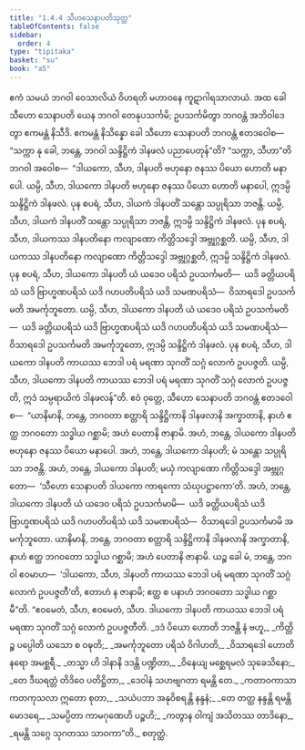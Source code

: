 ```yaml
---
title: "1.4.4 သီဟသေနာပတိသုတ္တ"
tableOfContents: false
sidebar:
  order: 4
type: "tipitaka"
basket: "su"
book: "a5"
---
```



<DynamicBreadcrumb />

<Division number="34" book="a5" e="ch" v="16" p="32">

<Paragraph number="172" book="a5">
ဧကံ သမယံ ဘဂဝါ ဝေသာလိယံ ဝိဟရတိ မဟာဝနေ ကူဋာဂါရသာလာယံ. အထ ခေါ သီဟော သေနာပတိ ယေန ဘဂဝါ တေနုပသင်္ကမိ; ဥပသင်္ကမိတွာ ဘဂဝန္တံ အဘိဝါဒေတွာ ဧကမန္တံ နိသီဒိ. ဧကမန္တံ နိသိန္နော ခေါ သီဟော သေနာပတိ ဘဂဝန္တံ ဧတဒဝေါစ—  “သက္ကာ နု ခေါ, ဘန္တေ, ဘဂဝါ သန္ဒိဋ္ဌိကံ ဒါနဖလံ ပညာပေတုန်”တိ?
</Paragraph>

<Paragraph number="173" book="a5">
“သက္ကာ, သီဟာ”တိ ဘဂဝါ အဝေါစ—  “ဒါယကော, သီဟ, ဒါနပတိ ဗဟုနော ဇနဿ ပိယော ဟောတိ မနာပေါ. ယမ္ပိ, သီဟ, ဒါယကော ဒါနပတိ ဗဟုနော ဇနဿ ပိယော ဟောတိ မနာပေါ, ဣဒမ္ပိ သန္ဒိဋ္ဌိကံ ဒါနဖလံ.
</Paragraph>

<Paragraph number="174" book="a5">
ပုန စပရံ, သီဟ, ဒါယကံ ဒါနပတိံ သန္တော သပ္ပုရိသာ ဘဇန္တိ. ယမ္ပိ, သီဟ, ဒါယကံ ဒါနပတိံ သန္တော သပ္ပုရိသာ ဘဇန္တိ, ဣဒမ္ပိ သန္ဒိဋ္ဌိကံ ဒါနဖလံ.
</Paragraph>

<Paragraph number="175" book="a5">
ပုန စပရံ, သီဟ, ဒါယကဿ ဒါနပတိနော ကလျာဏော ကိတ္တိသဒ္ဒေါ အဗ္ဘုဂ္ဂစ္ဆတိ. ယမ္ပိ, သီဟ, ဒါယကဿ ဒါနပတိနော ကလျာဏော ကိတ္တိသဒ္ဒေါ အဗ္ဘုဂ္ဂစ္ဆတိ, ဣဒမ္ပိ သန္ဒိဋ္ဌိကံ ဒါနဖလံ.
</Paragraph>

<Paragraph number="176" book="a5">
ပုန စပရံ, သီဟ, ဒါယကော ဒါနပတိ ယံ ယဒေဝ ပရိသံ ဥပသင်္ကမတိ—  ယဒိ ခတ္တိယပရိသံ ယဒိ ဗြာဟ္မဏပရိသံ ယဒိ ဂဟပတိပရိသံ ယဒိ သမဏပရိသံ—  ဝိသာရဒေါ ဥပသင်္ကမတိ အမင်္ကုဘူတော. ယမ္ပိ, သီဟ, ဒါယကော ဒါနပတိ ယံ ယဒေဝ ပရိသံ ဥပသင်္ကမတိ—  ယဒိ ခတ္တိယပရိသံ ယဒိ ဗြာဟ္မဏပရိသံ ယဒိ ဂဟပတိပရိသံ ယဒိ သမဏပရိသံ—  ဝိသာရဒေါ ဥပသင်္ကမတိ အမင်္ကုဘူတော, ဣဒမ္ပိ သန္ဒိဋ္ဌိကံ ဒါနဖလံ.
</Paragraph>

<Paragraph number="177" book="a5">
ပုန စပရံ, သီဟ, ဒါယကော ဒါနပတိ ကာယဿ ဘေဒါ ပရံ မရဏာ သုဂတိံ သဂ္ဂံ လောကံ ဥပပဇ္ဇတိ. ယမ္ပိ, သီဟ, ဒါယကော ဒါနပတိ ကာယဿ ဘေဒါ ပရံ မရဏာ သုဂတိံ သဂ္ဂံ လောကံ ဥပပဇ္ဇတိ, ဣဒံ သမ္ပရာယိကံ ဒါနဖလန်”တိ.
</Paragraph>

<Paragraph number="178" book="a5">
ဧဝံ ဝုတ္တေ, သီဟော သေနာပတိ ဘဂဝန္တံ ဧတဒဝေါစ—  “ယာနိမာနိ, ဘန္တေ, ဘဂဝတာ စတ္တာရိ သန္ဒိဋ္ဌိကာနိ ဒါနဖလာနိ အက္ခာတာနိ, နာဟံ ဧတ္ထ ဘဂဝတော သဒ္ဓါယ ဂစ္ဆာမိ; အဟံ ပေတာနိ ဇာနာမိ. အဟံ, ဘန္တေ, ဒါယကော ဒါနပတိ ဗဟုနော ဇနဿ ပိယော မနာပေါ. အဟံ, ဘန္တေ, ဒါယကော ဒါနပတိ; မံ သန္တော သပ္ပုရိသာ ဘဇန္တိ. အဟံ, ဘန္တေ, ဒါယကော ဒါနပတိ; မယှံ ကလျာဏော ကိတ္တိသဒ္ဒေါ အဗ္ဘုဂ္ဂတော—  ‘သီဟော သေနာပတိ ဒါယကော ကာရကော သံဃုပဋ္ဌာကော’တိ. အဟံ, ဘန္တေ, ဒါယကော ဒါနပတိ ယံ ယဒေဝ ပရိသံ ဥပသင်္ကမာမိ—  ယဒိ ခတ္တိယပရိသံ ယဒိ ဗြာဟ္မဏပရိသံ ယဒိ ဂဟပတိပရိသံ ယဒိ သမဏပရိသံ—  ဝိသာရဒေါ ဥပသင်္ကမာမိ အမင်္ကုဘူတော. ယာနိမာနိ, ဘန္တေ, ဘဂဝတာ စတ္တာရိ သန္ဒိဋ္ဌိကာနိ ဒါနဖလာနိ အက္ခာတာနိ, နာဟံ ဧတ္ထ ဘဂဝတော သဒ္ဓါယ ဂစ္ဆာမိ; အဟံ ပေတာနိ ဇာနာမိ. ယဉ္စ ခေါ မံ, ဘန္တေ, ဘဂဝါ ဧဝမာဟ—  ‘ဒါယကော, သီဟ, ဒါနပတိ ကာယဿ ဘေဒါ ပရံ မရဏာ သုဂတိံ သဂ္ဂံ လောကံ ဥပပဇ္ဇတီ’တိ, ဧတာဟံ န ဇာနာမိ; ဧတ္ထ စ ပနာဟံ ဘဂဝတော သဒ္ဓါယ ဂစ္ဆာမီ”တိ. “ဧဝမေတံ, သီဟ, ဧဝမေတံ, သီဟ. ဒါယကော ဒါနပတိ ကာယဿ ဘေဒါ ပရံ မရဏာ သုဂတိံ သဂ္ဂံ လောကံ ဥပပဇ္ဇတီတိ.
</Paragraph>

<Paragraph number="179" type="verses" book="a5">
_ဒဒံ ပိယော ဟောတိ ဘဇန္တိ နံ ဗဟူ,_  
_ကိတ္တိဉ္စ ပပ္ပေါတိ ယသော စ ဝဍ္ဎတိ;_  
_အမင်္ကုဘူတော ပရိသံ ဝိဂါဟတိ,_  
_ဝိသာရဒေါ ဟောတိ နရော အမစ္ဆရီ._  

</Paragraph>

<Paragraph number="180" type="verses" book="a5">
_တသ္မာ ဟိ ဒါနာနိ ဒဒန္တိ ပဏ္ဍိတာ,_  
_ဝိနေယျ မစ္ဆေရမလံ သုခေသိနော;_  
_တေ ဒီဃရတ္တံ တိဒိဝေ ပတိဋ္ဌိတာ,_  
_ဒေဝါနံ သဟဗျဂတာ ရမန္တိ တေ._  

</Paragraph>

<Paragraph number="181" type="verses" book="a5">
_ကတာဝကာသာ ကတကုသလာ ဣတော စုတာ,_  
_သယံပဘာ အနုဝိစရန္တိ နန္ဒနံ;_  
_တေ တတ္ထ နန္ဒန္တိ ရမန္တိ မောဒရေ,_  
_သမပ္ပိတာ ကာမဂုဏေဟိ ပဉ္စဟိ;_  
_ကတွာန ဝါကျံ အသိတဿ တာဒိနော,_  
_ရမန္တိ သဂ္ဂေ သုဂတဿ သာဝကာ”တိ._  


</Paragraph>
</Division>

<Paragraph number="182" type="center" book="a5">
စတုတ္ထံ.
</Paragraph>